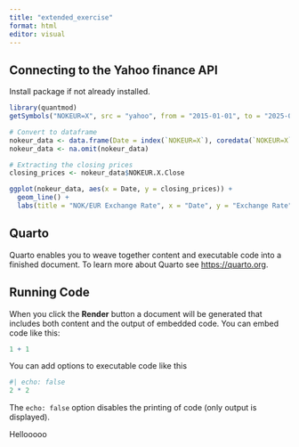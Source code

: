 ```yaml
---
title: "extended_exercise"
format: html
editor: visual
---
```


## Connecting to the Yahoo finance API

Install package if not already installed.

```r
library(quantmod)
getSymbols("NOKEUR=X", src = "yahoo", from = "2015-01-01", to = "2025-01-01")

# Convert to dataframe
nokeur_data <- data.frame(Date = index(`NOKEUR=X`), coredata(`NOKEUR=X`))
nokeur_data <- na.omit(nokeur_data)

# Extracting the closing prices
closing_prices <- nokeur_data$NOKEUR.X.Close

ggplot(nokeur_data, aes(x = Date, y = closing_prices)) +
  geom_line() + 
  labs(title = "NOK/EUR Exchange Rate", x = "Date", y = "Exchange Rate")
```

## Quarto

Quarto enables you to weave together content and executable code into a finished document. To learn more about Quarto see <https://quarto.org>.

## Running Code

When you click the **Render** button a document will be generated that includes both content and the output of embedded code. You can embed code like this:

```r
1 + 1
```

You can add options to executable code like this

```r
#| echo: false
2 * 2
```

The `echo: false` option disables the printing of code (only output is displayed).

Hellooooo
